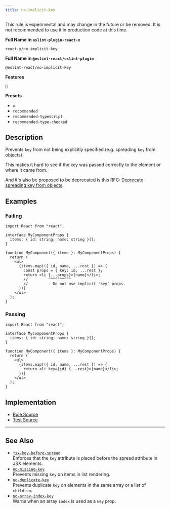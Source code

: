```yaml
---
title: no-implicit-key
---
```


<Callout type="warning">This rule is experimental and may change in the future or be removed. It is not recommended to use it in production code at this time.</Callout>

**Full Name in `eslint-plugin-react-x`**

```plain copy
react-x/no-implicit-key
```

**Full Name in `@eslint-react/eslint-plugin`**

```plain copy
@eslint-react/no-implicit-key
```

**Features**

`🧪`

**Presets**

- `x`
- `recommended`
- `recommended-typescript`
- `recommended-type-checked`

## Description

Prevents `key` from not being explicitly specified (e.g. spreading `key` from objects).

This makes it hard to see if the key was passed correctly to the element or where it came from.

And it's also be proposed to be deprecated is this RFC: [Deprecate spreading key from objects](https://github.com/reactjs/rfcs/pull/107#issue-413235149).

## Examples

### Failing

```tsx
import React from "react";

interface MyComponentProps {
  items: { id: string; name: string }[];
}

function MyComponent({ items }: MyComponentProps) {
  return (
    <ul>
      {items.map(({ id, name, ...rest }) => {
        const props = { key: id, ...rest };
        return <li {...props}>{name}</li>;
        //         ^^^^^^^^^^
        //         - Do not use implicit 'key' props.
      })}
    </ul>
  );
}
```

### Passing

```tsx
import React from "react";

interface MyComponentProps {
  items: { id: string; name: string }[];
}

function MyComponent({ items }: MyComponentProps) {
  return (
    <ul>
      {items.map(({ id, name, ...rest }) => {
        return <li key={id} {...rest}>{name}</li>;
      })}
    </ul>
  );
}
```

## Implementation

- [Rule Source](https://github.com/Rel1cx/eslint-react/tree/main/packages/plugins/eslint-plugin-react-x/src/rules/no-implicit-key.ts)
- [Test Source](https://github.com/Rel1cx/eslint-react/tree/main/packages/plugins/eslint-plugin-react-x/src/rules/no-implicit-key.spec.ts)

---

## See Also

- [`jsx-key-before-spread`](./jsx-key-before-spread)\
  Enforces that the `key` attribute is placed before the spread attribute in JSX elements.
- [`no-missing-key`](./no-missing-key)\
  Prevents missing `key` on items in list rendering.
- [`no-duplicate-key`](./no-duplicate-key)\
  Prevents duplicate `key` on elements in the same array or a list of `children`.
- [`no-array-index-key`](./no-array-index-key)\
  Warns when an array `index` is used as a `key` prop.
